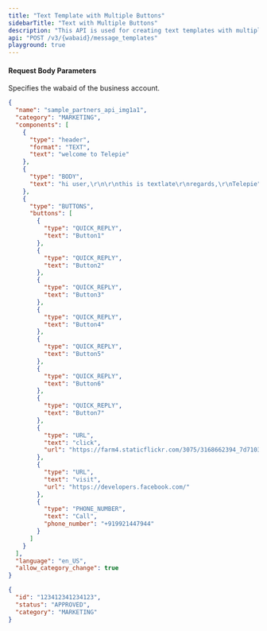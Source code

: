 ```yaml
---
title: "Text Template with Multiple Buttons"
sidebarTitle: "Text with Multiple Buttons"
description: "This API is used for creating text templates with multiple buttons."
api: "POST /v3/{wabaid}/message_templates"
playground: true
---
```


#### Request Body Parameters

<ParamField path="wabaid" type="string" required>
  Specifies the wabaid of the business account.
</ParamField>

<CodeGroup>

```json SampleRequest.json
{
  "name": "sample_partners_api_img1a1",
  "category": "MARKETING",
  "components": [
    {
      "type": "header",
      "format": "TEXT",
      "text": "welcome to Telepie"
    },
    {
      "type": "BODY",
      "text": "hi user,\r\n\r\nthis is textlate\r\nregards,\r\nTelepie"
    },
    {
      "type": "BUTTONS",
      "buttons": [
        {
          "type": "QUICK_REPLY",
          "text": "Button1"
        },
        {
          "type": "QUICK_REPLY",
          "text": "Button2"
        },
        {
          "type": "QUICK_REPLY",
          "text": "Button3"
        },
        {
          "type": "QUICK_REPLY",
          "text": "Button4"
        },
        {
          "type": "QUICK_REPLY",
          "text": "Button5"
        },
        {
          "type": "QUICK_REPLY",
          "text": "Button6"
        },
        {
          "type": "QUICK_REPLY",
          "text": "Button7"
        },
        {
          "type": "URL",
          "text": "click",
          "url": "https://farm4.staticflickr.com/3075/3168662394_7d7103de7d_z_d.jpg"
        },
        {
          "type": "URL",
          "text": "visit",
          "url": "https://developers.facebook.com/"
        },
        {
          "type": "PHONE_NUMBER",
          "text": "Call",
          "phone_number": "+919921447944"
        }
      ]
    }
  ],
  "language": "en_US",
  "allow_category_change": true
}
```

```json SampleResponse.json
{
  "id": "123412341234123",
  "status": "APPROVED",
  "category": "MARKETING"
}
```

</CodeGroup>
